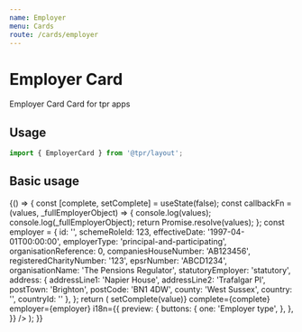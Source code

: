 ```yaml
---
name: Employer
menu: Cards
route: /cards/employer
---
```



# Employer Card

Employer Card Card for tpr apps

## Usage

```js
import { EmployerCard } from '@tpr/layout';
```

## Basic usage

<Playground>
	{() => {
		const [complete, setComplete] = useState(false);
		const callbackFn = (values, _fullEmployerObject) => {
			console.log(values);
			console.log(_fullEmployerObject);
			return Promise.resolve(values);
		};
		const employer = {
			id: '',
			schemeRoleId: 123,
			effectiveDate: '1997-04-01T00:00:00',
			employerType: 'principal-and-participating',
			organisationReference: 0,
			companiesHouseNumber: 'AB123456',
			registeredCharityNumber: '123',
			epsrNumber: 'ABCD1234',
			organisationName: 'The Pensions Regulator',
			statutoryEmployer: 'statutory',
			address: {
				addressLine1: 'Napier House',
				addressLine2: 'Trafalgar Pl',
				postTown: 'Brighton',
				postCode: 'BN1 4DW',
				county: 'West Sussex',
				country: '',
				countryId: ''
			},
		};
		return (
			<EmployerCard
				onSaveType={callbackFn}
				onRemove={callbackFn}
				onCorrect={(value) => setComplete(value)}
				complete={complete}
				employer={employer}
				i18n={{
					preview: {
						buttons: {
							one: 'Employer type',
						},
					},
				}}
			/>
		);
	}}
</Playground>
